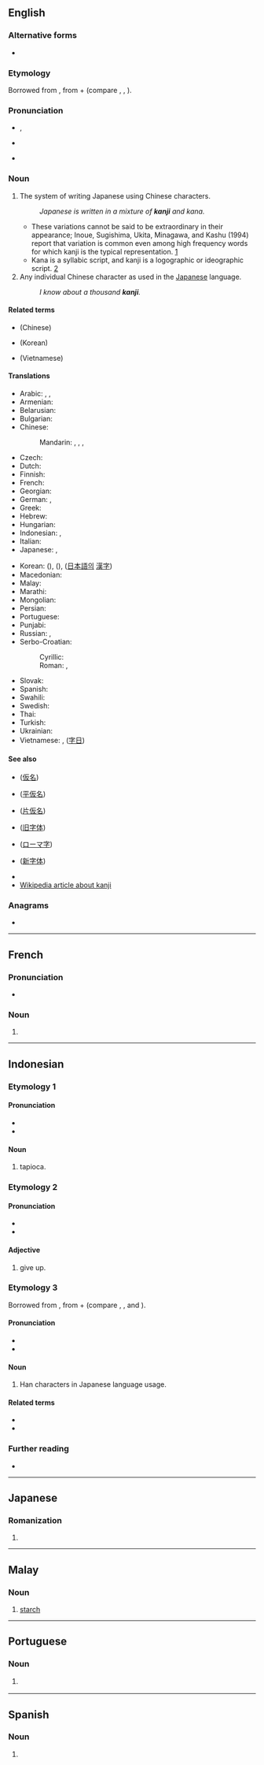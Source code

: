 {{also|Kanji}}
==English==
{{wikipedia}}

===Alternative forms===
* {{l|en|Kanji}}

===Etymology===
Borrowed from {{bor|en|ja|-}} {{ja-r|漢字|かんじ|Chinese characters}}, from {{der|en|ltc|-}} {{ltc-l|漢|Han dynasty, China}} + {{der|en|ltc|-}} {{ltc-l|字|[written] character}} (compare {{cog|ko|한자}}, {{cog|cmn|漢字|tr=hànzì|||pos=|id=|g=}}, {{cog|vi|Hán tự}}).

===Pronunciation===
* {{enPR|kănji}}, {{IPA|/ˈkændʒi/|lang=en}}
* {{a|Australia}} {{IPA|/ˈkaːndʒi/|lang=en}}
* {{rhymes|ændʒi|lang=en}}

===Noun===
{{en-noun|kanji|kanjis}}

# {{lb|en|uncountable}} The system of writing Japanese using Chinese characters.
#: ''Japanese is written in a mixture of '''kanji''' and kana.''
#* These variations cannot be said to be extraordinary in their appearance; Inoue, Sugishima, Ukita, Minagawa, and Kashu (1994) report that variation is common even among high frequency words for which kanji is the typical representation. [https://books.google.co.uk/books?id=eTk6AAAAQBAJ&pg=PA99&dq=%22kanji+is+the+typical+representation%22]
#* Kana is a syllabic script, and kanji is a logographic or ideographic script. [https://books.google.co.uk/books?id=Ip5cAgAAQBAJ&pg=PA226&dq=%22kanji%22]
# Any individual Chinese character as used in the [[Japanese]] language.
#: ''I know about a thousand '''kanji'''.''

====Related terms====
* {{l|en|Hanzi}} (Chinese)
* {{l|en|hanja}} (Korean)
* {{l|vi|Hán tự}} (Vietnamese)

====Translations====
{{trans-top|Chinese characters in Japanese context}}
* Arabic: {{t+|ar|كَانْجِي|m}}, {{t|ar|[[طَابِع]] [[يَابَانِيّ]]|m}}, {{t|ar|[[حَرْف]] [[ يَابَانِيّ]]|m}}
* Armenian: {{t|hy|կանձի}}
* Belarusian: {{t|be|кандзі́|m}}
* Bulgarian: {{t+|bg|канджи|f}}
* Chinese:
*: Mandarin: {{qualifier|when used in Japanese}} {{t|cmn|[[日本]][[漢字]]|sc=Hani}}, {{t|cmn|[[日本]][[汉字]]|tr=Rìběn hànzì|sc=Hani}}, {{qualifier|any Chinese character}} {{t+|cmn|漢字|sc=Hani}}, {{t+|cmn|汉字|tr=hànzì|sc=Hani}}
* Czech: {{t+|cs|kandži|m}}
* Dutch: {{t+|nl|kanji|n}}
* Finnish: {{t+|fi|kanji}}
* French: {{t+|fr|kanji|m}}
* Georgian: {{t|ka|ყანჯი}}
* German: {{t+|de|Kanji|n}}, {{t|de|[[japanisch|japanisches]] [[Zeichen]]|n}}
* Greek: {{t+|el|κάντζι|n-p}}
* Hebrew: {{t|he|קאנג׳י}}
* Hungarian: {{t+|hu|kandzsi}}
* Indonesian: {{t+|id|kanji}} {{qualifier|specifically Chinese characters used in Japan}}, {{t+|id|honji}} {{qualifier|any Chinese characters}}
* Italian: {{t+|it|kanji|m}}
* Japanese: {{qualifier|any Chinese character}} {{t+|ja|漢字|tr=かんじ, kanji}}, {{qualifier|specifically Chinese characters used in Japan}} {{t|ja|[[日本]][[に]][[おける]][[漢字]]|tr=Nihon ni okeru kanji}}
{{trans-mid}}
* Korean: {{qualifier|any Chinese character}} {{t+|ko|한자}} ({{t+|ko|漢字}}), {{t|ko|[[일문]] [[한자]]}} ({{t|ko|[[日文]][[漢字]]}}), {{t|ko|[[일본어]]의 [[한자]]}} ([[日本語]]의 [[漢字]])
* Macedonian: {{t|mk|канџи́|m}}
* Malay: {{t+|ms|kanji}}
* Marathi: {{t|mr|कान्जी|n}}
* Mongolian: {{t|mn|канжи|sc=Cyrl}}
* Persian: {{t|fa|کانجی|tr=kânji}}
* Portuguese: {{t+|pt|kanji|m}}
* Punjabi: {{t|pa|ਕਾਂਜੀ}}
* Russian: {{t+|ru|кандзи́|m}}, {{t|ru|[[япо́нский]] [[иеро́глиф]]|m}}
* Serbo-Croatian:
*: Cyrillic: {{t|sh|канђи|m}}
*: Roman: {{t|sh|kanđi|m}}, {{t|sh|kanji|m}}
* Slovak: {{t|sk|kandži|m}}
* Spanish: {{t|es|[[carácter]] [[japonés]]|m}}
* Swahili: {{t|sw|kanji}}
* Swedish: {{t+|sv|kanji}}
* Thai: {{t+|th|คันจิ}}
* Turkish: {{t|tr|kanji}}
* Ukrainian: {{t|uk|кандзі́|m}}
* Vietnamese: {{t|vi|[[chữ]] kanji}}, {{t|vi|[[chữ]] [[Nhật]]}} ([[字日]])
{{trans-bottom}}

====See also====
* {{l|en|kana}} ([[仮名]])
* {{l|en|hiragana}} ([[平]][[仮名]])
* {{l|en|katakana}} ([[片仮名]])
* {{l|en|kyūjitai}} ([[旧字体]])
* {{l|en|romaji}} ([[ローマ字]])
* {{l|en|shinjitai}} ([[新字体]])
* {{l|en|Appendix:Jōyō kanji by reading}}
* [[w:Kanji|Wikipedia article about kanji]]

===Anagrams===
* {{anagrams|en|a=aijkn|Kajin}}

----

==French==

===Pronunciation===
* {{audio|LL-Q150 (fra)-0x010C-kanji.wav|Audio|lang=fr}}

===Noun===
{{fr-noun|m}}

# {{l|en|kanji}}

----

==Indonesian==

===Etymology 1===
====Pronunciation====
* {{IPA|/kan.d͡ʒi/|lang=id}}
* {{hyphenation|kan|ji|lang=id}}

====Noun====
{{id-noun|-}}
# tapioca.

===Etymology 2===
====Pronunciation====
* {{IPA|/kan.d͡ʒi/|lang=id}}
* {{hyphenation|kan|ji|lang=id}}

====Adjective====
{{id-adj|-}}
# give up.

===Etymology 3===
Borrowed from {{bor|id|ja|-}} {{ja-r|漢字|かんじ|Han characters}}, from {{der|id|ltc|漢|tr=xàn|t=Han dynasty, China}} + {{m|ltc|字|tr=dzì|t=[written] character}} (compare {{cog|cmn|漢字|tr=hànzì|||pos=|id=|g=}}, {{cog|nan|漢字|tr=hàn-jī, hàn-lī}}, and {{cog|yue|漢字|tr=hon<sup>3</sup> zi<sup>6</sup>}}).

====Pronunciation====
* {{IPA|/kan.d͡ʒi/|lang=id}}
* {{hyphenation|kan|ji|lang=id}}

====Noun====
{{id-noun|-}}
# Han characters in Japanese language usage.

====Related terms====
* {{l|id|honji}}
* {{l|id|hanzi}}

===Further reading===
* {{R:KBBI Daring}}

----

==Japanese==

===Romanization===
{{ja-romaji}}

# {{ja-romanization of|かんじ}}

----

==Malay==

===Noun===
{{head|ms|noun}}

# [[starch]]

----

==Portuguese==

===Noun===
{{pt-noun|m}}

# {{l|en|kanji}} {{gloss|Chinese characters in Japanese context}}

----

==Spanish==

===Noun===
{{es-noun|m}}

# {{l|en|kanji}}